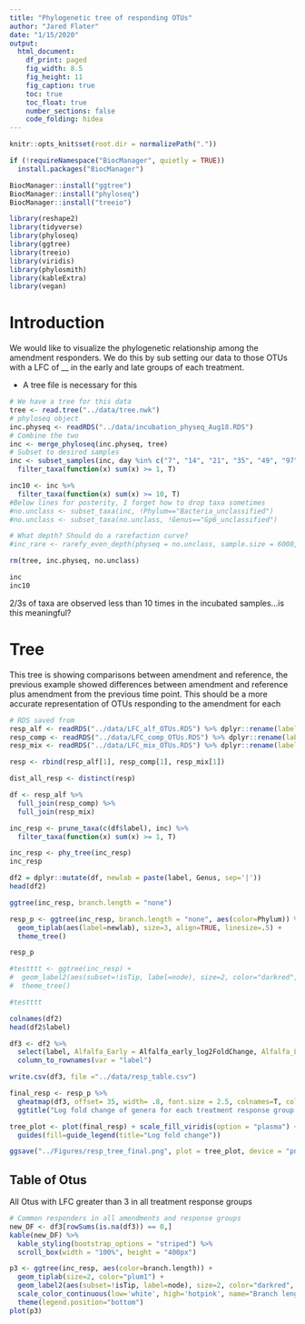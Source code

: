 ```yaml
---
title: "Phylogenetic tree of responding OTUs"
author: "Jared Flater"
date: "1/15/2020"
output:
  html_document:
    df_print: paged
    fig_width: 8.5
    fig_height: 11
    fig_caption: true
    toc: true
    toc_float: true
    number_sections: false
    code_folding: hidea
---
```

```r
knitr::opts_knit$set(root.dir = normalizePath("."))
```

```r
if (!requireNamespace("BiocManager", quietly = TRUE))
  install.packages("BiocManager")

BiocManager::install("ggtree")
BiocManager::install("phyloseq")
BiocManager::install("treeio")
```

```r
library(reshape2)
library(tidyverse)
library(phyloseq)
library(ggtree)
library(treeio)
library(viridis)
library(phylosmith)
library(kableExtra)
library(vegan)
```
# Introduction
We would like to visualize the phylogenetic relationship among the amendment responders. We do this by sub setting our data to those OTUs with a LFC of __ in the early and late groups of each treatment. 

* A tree file is necessary for this
```r
# We have a tree for this data
tree <- read.tree("../data/tree.nwk")
# phyloseq object
inc.physeq <- readRDS("../data/incubation_physeq_Aug18.RDS")
# Combine the two
inc <- merge_phyloseq(inc.physeq, tree)
# Subset to desired samples
inc <- subset_samples(inc, day %in% c("7", "14", "21", "35", "49", "97")) %>%
  filter_taxa(function(x) sum(x) >= 1, T) 

inc10 <- inc %>%
  filter_taxa(function(x) sum(x) >= 10, T)
#Below lines for posterity, I forget how to drop taxa sometimes
#no.unclass <- subset_taxa(inc, !Phylum=="Bacteria_unclassified")
#no.unclass <- subset_taxa(no.unclass, !Genus=="Gp6_unclassified")

# What depth? Should do a rarefaction curve? 
#inc_rare <- rarefy_even_depth(physeq = no.unclass, sample.size = 6000, rngseed = 3242343, verbose = F)

rm(tree, inc.physeq, no.unclass)
```
```r
inc
inc10
```
2/3s of taxa are observed less than 10 times in the incubated samples...is this meaningful? 

# Tree     

This tree is showing comparisons between amendment and reference, the previous example showed differences between amendment and reference plus amendment from the previous time point. This should be a more accurate representation of OTUs responding to the amendment for each 

```r
# RDS saved from 
resp_alf <- readRDS("../data/LFC_alf_OTUs.RDS") %>% dplyr::rename(label = OTU)
resp_comp <- readRDS("../data/LFC_comp_OTUs.RDS") %>% dplyr::rename(label = OTU)
resp_mix <- readRDS("../data/LFC_mix_OTUs.RDS") %>% dplyr::rename(label = OTU)

resp <- rbind(resp_alf[1], resp_comp[1], resp_mix[1])

dist_all_resp <- distinct(resp)

df <- resp_alf %>%
  full_join(resp_comp) %>%
  full_join(resp_mix)
```

```r
inc_resp <- prune_taxa(c(df$label), inc) %>%
  filter_taxa(function(x) sum(x) >= 1, T)
```

```r
inc_resp <- phy_tree(inc_resp)
inc_resp
```
```r
df2 = dplyr::mutate(df, newlab = paste(label, Genus, sep='|'))
head(df2)
```
```r
ggtree(inc_resp, branch.length = "none") 

resp_p <- ggtree(inc_resp, branch.length = "none", aes(color=Phylum)) %<+% df2 +
  geom_tiplab(aes(label=newlab), size=3, align=TRUE, linesize=.5) +
  theme_tree() 

resp_p

#testttt <- ggtree(inc_resp) +
#  geom_label2(aes(subset=!isTip, label=node), size=2, color="darkred", alpha=0.5) +
#  theme_tree()

#testttt
```
```r
colnames(df2)
head(df2$label)

df3 <- df2 %>%
  select(label, Alfalfa_Early = Alfalfa_early_log2FoldChange, Alfalfa_Late = Alfalfa_late_log2FoldChange, Compost_Early = Compost_early_log2FoldChange, Compost_Late = Compost_late_log2FoldChange, Mix_Early = Mix_early_log2FoldChange, Mix_Late = Mix_late_log2FoldChange) %>%
  column_to_rownames(var = "label")

write.csv(df3, file ="../data/resp_table.csv")
```
```r
final_resp <- resp_p %>% 
  gheatmap(df3, offset= 35, width= .8, font.size = 2.5, colnames=T, colnames_angle=-45, hjust=0, color = "white") +
  ggtitle("Log fold change of genera for each treatment response group. \nMin LFC = 4 when comparing to reference")

tree_plot <- plot(final_resp) + scale_fill_viridis(option = "plasma") +
  guides(fill=guide_legend(title="Log fold change"))

ggsave("../Figures/resp_tree_final.png", plot = tree_plot, device = "png", width = 18.5, height = 32, units = "cm", dpi = 350)
```

## Table of Otus    
All Otus with LFC greater than 3 in all treatment response groups
```r
# Common responders in all amendments and response groups
new_DF <- df3[rowSums(is.na(df3)) == 0,]
kable(new_DF) %>%
  kable_styling(bootstrap_options = "striped") %>%
  scroll_box(width = "100%", height = "400px")
```

```r
p3 <- ggtree(inc_resp, aes(color=branch.length)) +
  geom_tiplab(size=2, color="plum1") +
  geom_label2(aes(subset=!isTip, label=node), size=2, color="darkred", alpha=0.5) +
  scale_color_continuous(low='white', high='hotpink', name="Branch length (my)") +
  theme(legend.position="bottom")
plot(p3)
```

